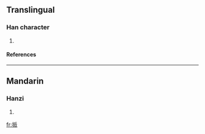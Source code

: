 ==Translingual==
===Han character===
{{Han char|rn=64|rad=手|as=06|sn=9|four=5203<sub>2</sub>|canj=手竹竹女 (QHHV)}}
# {{defn|Han|sort=手06}}
====References====
{{Han ref|kx=0429.040|dkj=12018|dj=0777.200|hdz=31871.110|uh=6300|ud=25344|bh=CEE0|bd=52960}}
----
==Mandarin==
===Hanzi===
{{cmn-hanzi|pin=[[bò]] (bo4)|wg=po<sup>4</sup>}}
# {{defn|Mandarin}}

[[fr:挀]]